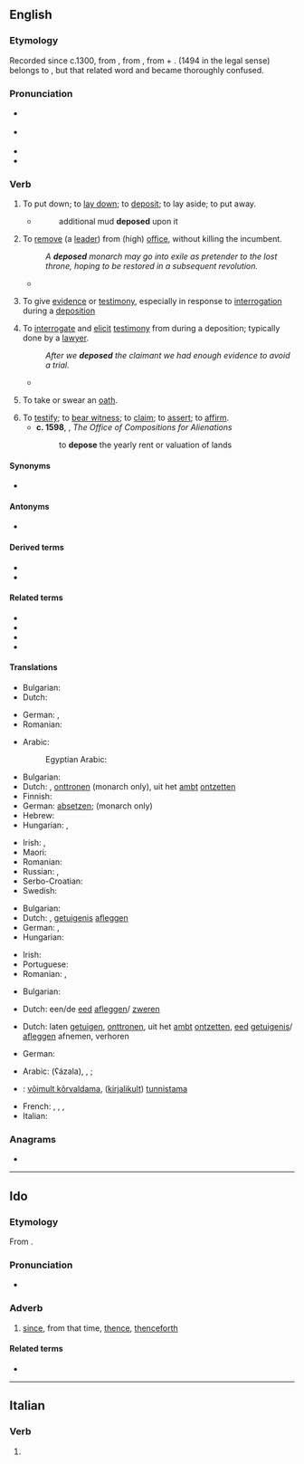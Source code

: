 {{also|dépose|déposé}}
==English==

===Etymology===
Recorded since c.1300, from {{inh|en|enm|-}}, from {{der|en|fro|deposer}}, from {{m|fro|de-|t=down}} + {{m|fro|poser|t=to put, place}}. {{m|en|deposition|Deposition}} (1494 in the legal sense) belongs to {{m|en|deposit}}, but that related word and {{m|en||depose}} became thoroughly confused.

===Pronunciation===
* {{a|UK}} {{IPA|en|/dɪˈpəʊz/}}
* {{a|US}} {{IPA|en|/diˈpoʊz/|/dəˈpoʊz/}}
* {{audio|en|en-us-depose.ogg|Audio (US)}}
* {{rhymes|en|əʊz|s=2}}

===Verb===
{{en-verb}}

# {{lb|en|literally|transitive}} To put down; to [[lay down]]; to [[deposit]]; to lay aside; to put away.
#* {{RQ:Woodward NHE}}
#*: additional mud '''deposed''' upon it <!--presumably this is a use of the passive-->
# {{lb|en|transitive}} To [[remove]] (a [[lead]]er) from (high) [[office]], without killing the incumbent.
#: ''A '''deposed''' monarch may go into exile as pretender to the lost throne, hoping to be restored in a subsequent revolution.''
#* {{RQ:Prynne Soveraigne Power|passage=a tyrant over his subjects, and therefore worthy to be '''deposed'''}}
# {{lb|en|law|intransitive}} To give [[evidence]] or [[testimony]], especially in response to [[interrogation]] during a [[deposition]]
# {{lb|en|legal|transitive}} To [[interrogate]] and [[elicit]] [[testimony]] from during a deposition; typically done by a [[lawyer]].
#: ''After we '''deposed''' the claimant we had enough evidence to avoid a trial.''
#*{{RQ:Shakespeare Richard 2|I|iii|passage='''Depose''' him in the justice of his cause.}}
# {{lb|en|intransitive}} To take or swear an [[oath]].
# To [[testify]]; to [[bear witness]]; to [[claim]]; to [[assert]]; to [[affirm]].
#* '''c. 1598''', {{w|Francis Bacon}}, ''The Office of Compositions for Alienations''
#*: to '''depose''' the yearly rent or valuation of lands

====Synonyms====
* {{l|en|declare}}

====Antonyms====
* {{l|en|restore}}

====Derived terms====
* {{l|en|deposable}}
* {{l|en|deposal}}

====Related terms====
* {{l|en|deponent}}
* {{l|en|deposit}}
* {{l|en|deposition}}
* {{l|en|depositio de bene esse}}

====Translations====
{{trans-top|to put - or lay something down}}
* Bulgarian: {{t|bg|депонирам}}
* Dutch: {{t+|nl|neerleggen}}
{{trans-mid}}
* German: {{t+|de|niederlegen}}, {{t+|de|deponieren}}
* Romanian: {{t+|ro|depune}}
{{trans-bottom}}

{{trans-top|to remove (a leader) from office}}
* Arabic:
*: Egyptian Arabic: {{t|arz|عزل|tr=ʕazal}}
* Bulgarian: {{t+|bg|детронирам}}
* Dutch: {{t+|nl|afzetten}}, [[onttronen]] (monarch only), uit het [[ambt]] [[ontzetten]]
* Finnish: {{t|fi|[[suistaa]] [[valta|vallasta]]}}
* German: [[absetzen]]; {{t+|de|entthronen}} (monarch only)
* Hebrew: {{t+|he|הדיח|m|tr=hediyakh}}
* Hungarian: {{t+|hu|eltávolít}}, {{t+|hu|letesz}}
{{trans-mid}}
* Irish: {{t|ga|(Ceannaire) do briseadh amach}}, {{t|ga|aithríoghadh}} {{qualifier|monarch only}}
* Maori: {{t|mi|whakataka}}
* Romanian: {{t+|ro|detronare|f}}
* Russian: {{t+|ru|низлага́ть|impf}}, {{t+|ru|низложи́ть|pf}}
* Serbo-Croatian: {{t+|sh|svrgnuti}}
* Swedish: {{t+|sv|avsätta}}
{{trans-bottom}}

{{trans-top|to give evidence or testimony}}
* Bulgarian: {{t|bg|давам показания}}
* Dutch: {{t+|nl|getuigen}}, [[getuigenis]] [[afleggen]]
* German: {{t+|de|unter}} {{t+|de|Eid|m}} {{t+|de|aussagen}}, {{t+|de|bezeugen}}
* Hungarian: {{t+|hu|tanúsít}}
{{trans-mid}}
* Irish: {{t|ga|fianaise a thabhairt}}
* Portuguese: {{t+|pt|depor}}
* Romanian: {{t+|ro|mărturisi}}, {{t|ro|a depune mărturie}}
{{trans-bottom}}

{{trans-top|to take an oath}}
* Bulgarian: {{t|bg|давам клетва}}
{{trans-mid}}
* Dutch: een/de [[eed]] [[afleggen]]/ [[zweren]]
{{trans-bottom}}

{{trans-top|to interrogate and elicit testimony}}
* Dutch: laten [[getuigen]], [[onttronen]], uit het [[ambt]] [[ontzetten]], [[eed]] [[getuigenis]]/ [[afleggen]] afnemen, verhoren
{{trans-mid}}
* German: {{t+|de|verhören}}
{{trans-bottom}}

{{checktrans-top}}
* Arabic: {{l|ar|عزل}} (ʕázala), {{t-check|ar|خَلَعَ}}, {{t+check|ar|قال|alt=أَقَالَ}}; {{t-check|ar|[[شَهِدَ]] [[أَمَامَ]] [[مَحْكَمَة]]}}
* {{ttbc|et}}: [[võimult kõrvaldama]], ([[kirjalikult]]) [[tunnistama]]
{{trans-mid}}
* French: {{t-check|fr|déposer}}, {{t-check|fr|faire une déposition}}, {{t-check|fr|prester serment}}, {{t-check|fr|interroger}}
* Italian: {{t+check|it|deporre}}
{{trans-bottom}}

===Anagrams===
* {{anagrams|en|a=deeops|Speedo|epodes|speedo}}

----

==Ido==

===Etymology===
From {{suffix|io|depos|t1=since, afterward|e|t2=adverb}}.

===Pronunciation===
* {{IPA|io|/de.ˈpo.se/|/dɛ.ˈpɔ.sɛ/}}

===Adverb===
{{io-adv}}

# [[since]], from that time, [[thence]], [[thenceforth]]

====Related terms====
* {{l|io|depos ke||since}}

----

==Italian==

===Verb===
{{head|it|verb form}}

# {{inflection of|it|deporre||3|s|phis}}